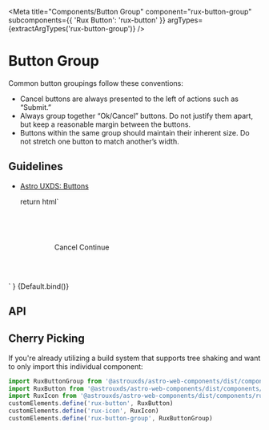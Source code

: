 
<Meta
    title="Components/Button Group"
    component="rux-button-group"
    subcomponents={{ 'Rux Button': 'rux-button' }}
    argTypes={extractArgTypes('rux-button-group')}
/>

# Button Group

Common button groupings follow these conventions:

-   Cancel buttons are always presented to the left of actions such as “Submit.”
-   Always group together “Ok/Cancel” buttons. Do not justify them apart, but keep a reasonable margin between the buttons.
-   Buttons within the same group should maintain their inherent size. Do not stretch one button to match another’s width.

## Guidelines

-   [Astro UXDS: Buttons](http://www.astrouxds.com/ui-components/buttons)

    return html`
<style>
    .light-theme {
        --exampleContainerBackgroundColor: var(--color-text-inverse);
        --exampleContainerBorderColor: var(--colorQuaternaryLighten1);
    }
    .dark-theme {
        --exampleContainerBackgroundColor: var(
            --color-background-surface-default
        );
        --exampleContainerBorderColor: #283f58;
    }
    .example-container {
        min-width: 20rem;
        background: var(--exampleContainerBackgroundColor);
        border: 1px solid var(--exampleContainerBorderColor);
        padding: 0.625rem;
        display: block;
    }
</style>
<div style="padding: 10%; display: flex; justify-content: center;">
    <div class="example-container">
        <rux-button-group
            hAlign="${args.hAlign ? args.hAlign : 'right'}"
        >
            <rux-button secondary>Cancel</rux-button>
            <rux-button>Continue</rux-button>
        </rux-button-group>
    </div>
</div>
    `
}

<Canvas>
    <Story args={{ hAlign: 'right' }} name="Button Group">
        {Default.bind()}
    </Story>
</Canvas>

## API

<ArgsTable of="rux-button-group" />

## Cherry Picking

If you're already utilizing a build system that supports tree shaking and want to only import this individual component:

```js
import RuxButtonGroup from '@astrouxds/astro-web-components/dist/components/rux-button-group.js'
import RuxButton from '@astrouxds/astro-web-components/dist/components/rux-button.js'
import RuxIcon from '@astrouxds/astro-web-components/dist/components/rux-icon.js'
customElements.define('rux-button', RuxButton)
customElements.define('rux-icon', RuxIcon)
customElements.define('rux-button-group', RuxButtonGroup)
```
